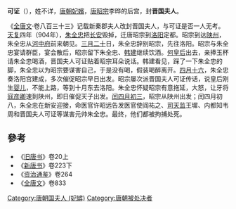 {{東亞女性歷史人物
|名稱 =可证
|身份 =唐朝妃嫔
|國家 =
|屆數 =
|最高職務 =
|前任 = 
|繼任 = 
|畫像=
|說明=
|姓=
|名=可证
|姓名=
|字=
|官職 =
|封爵 =
|职业 =
|位號=晋国夫人
|位階
|御稱號 =<!--日本皇族之稱號-->
|宮號1 =<!--日本皇族之宮號-->
|宮號2 =<!--朝鮮王族之宮號-->
|封地 =
|神號 =
|尊號 =
|族裔 = 
|旗籍 =<!--清朝旗人專用-->
|氏族 =
|府邸 =
|世系 = 
|初名 =
|乳名 =<!--日本、朝鮮、琉球以外人物用-->
|幼名 =<!--日本人用-->
|兒名 =<!--朝鮮人用-->
|童名 =<!--琉球人用-->
|小字=
|號=
|法號=
|院號=
|其他名號=
|出生年=
|出生地=
|婚年=
|逝世年=904年
|逝世地=
|諡號=
|墳墓=
|父親=
|嫡母=
|母親=
|夫=[[唐昭宗|唐昭宗]]李晔
|婚姻名份=
|夫之父=[[唐懿宗|唐懿宗]]
|夫之母=[[恭宪皇后|王皇后]]
|夫之嫡母=
|兄弟=
|姊妹=
|嫡兄弟=
|嫡姊妹=
|庶兄弟=
|庶姊妹=
|同胞兄弟=
|同胞姊妹=
|異母兄弟=
|異母姊妹=
|異父兄弟=
|異父姊妹=
|繼兄弟=
|繼姊妹=
|子=
|女=
|養子=
|養女=
|繼女=
|其他親屬 =
|經歷 = 
|著作 =
|注釋=
}}
'''可证'''（{{bd|9世纪||904年||}}），姓不详，[[唐朝|唐朝]][[妃嬪|妃嬪]]，[[唐昭宗|唐昭宗]]李晔的后宫，封'''晋国夫人'''。

《[[全唐文|全唐文]]·卷八百三十三》记载新秦郡夫人改封晋国夫人，与可证是否一人无考。[[天复_(唐朝)|天复]]四年（904年），[[朱全忠|朱全忠]]把[[长安|长安]]毁掉，迁唐昭宗到[[洛阳|洛阳]]定都。昭宗到达[[陕州|陕州]]，朱全忠从[[河中府|河中府]]前来朝见。[[三月二十|三月二十]]日，朱全忠辞别昭宗，先往洛阳。昭宗与朱全忠宴请群臣，宴会散后，昭宗留下朱全忠、[[韩建|韩建]]继续饮酒。[[积善太后|何皇后]]出去，亲捧玉杯请朱全忠喝酒，晋国夫人可证贴着昭宗耳朵说话。韩建看见，踩了一下朱全忠的脚，朱全忠以为昭宗要谋害自己，于是没有喝，假装喝醉离开。[[四月十六|四月十六]]，朱全忠奏洛阳宫建成，多次催促昭宗早日出发。昭宗屡次派晋国夫人可证传话，说皇后刚生[[婴儿|婴儿]]，不能上路，等到十月东去洛阳。朱全忠怀疑昭宗有意拖延，大怒，让牙将[[寇彦卿|寇彦卿]]速到陕州，即日催促天子出发。[[闰月|闰]][[四月初三|四月初三]]，昭宗从陕州出发；闰四月初八，朱全忠在新安迎接，命医官许昭远告发医官使阎祐之、[[司天监|司天监]]王墀、内都知韦周和晋国夫人可证等谋害元帅朱全忠。最终，他们都被拘捕处死。

==參考==
*《[[旧唐书|旧唐书]]》卷20上
*《[[新唐书|新唐书]]》卷223下
*《[[资治通鉴|资治通鉴]]》卷264
*《[[全唐文|全唐文]]》卷833

{{DEFAULTSORT:K}}
[[Category:唐朝国夫人_(妃嫔)|Category:唐朝国夫人 (妃嫔)]]
[[Category:唐朝被处决者|Category:唐朝被处决者]]